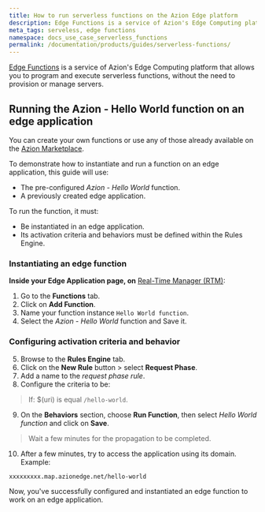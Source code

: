 ```yaml
---
title: How to run serverless functions on the Azion Edge platform
description: Edge Functions is a service of Azion's Edge Computing platform that allows you to program and execute serverless functions, without the need to provision or manage servers.
meta_tags: serveless, edge functions
namespace: docs_use_case_serverless_functions
permalink: /documentation/products/guides/serverless-functions/
---
```


[Edge Functions](/en/documentation/products/edge-application/edge-functions/) is a service of Azion's Edge Computing platform that allows you to program and execute serverless functions, without the need to provision or manage servers.

## Running the Azion - Hello World function on an edge application

You can create your own functions or use any of those already available on the [Azion Marketplace](https://marketplace.azion.com/).

To demonstrate how to instantiate and run a function on an edge application, this guide will use:

- The pre-configured *Azion - Hello World* function.
- A previously created edge application.

To run the function, it must:

- Be instantiated in an edge application.
- Its activation criteria and behaviors must be defined within the Rules Engine.

### Instantiating an edge function

**Inside your Edge Application page, on** [Real-Time Manager (RTM)](https://manager.azion.com/):

1. Go to the **Functions** tab.
2. Click on **Add Function**.
3. Name your function instance `Hello World function`.
4. Select the *Azion - Hello World* function and Save it.

### Configuring activation criteria and behavior

5. Browse to the **Rules Engine** tab.
6. Click on the **New Rule** button > select **Request Phase**.
7. Add a name to the *request phase rule*.
8. Configure the criteria to be:

> If: $(uri) is equal `/hello-world`.

9. On the **Behaviors** section, choose **Run Function**, then select *Hello World function* and click on **Save**.

> Wait a few minutes for the propagation to be completed.

10. After a few minutes, try to access the application using its domain. Example:

`xxxxxxxxx.map.azionedge.net/hello-world`

Now, you've successfully configured and instantiated an edge function to work on an edge application.
